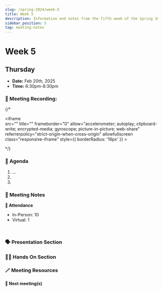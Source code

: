 ```yaml
---
slug: /spring-2024/week-5
title: Week 5
description: Information and notes from the fifth week of the Spring 2025 semester for the UMass Lowell Cloud Computing Club. 
sidebar_position: 5
tag: meeting-notes
---
```


# Week 5

## Thursday

- **Date:** Feb 20th, 2025
- **Time:** 6:30pm-8:30pm

### 🎥 Meeting Recording:
{/* <div class="iframe-container">
    <iframe  
        src="" 
        title="" 
        frameborder="0" 
        allow="accelerometer; autoplay; clipboard-write; encrypted-media; gyroscope; picture-in-picture; web-share" 
        referrerpolicy="strict-origin-when-cross-origin" 
        allowfullscreen
        class="responsive-iframe"
        style={{
            borderRadius: '16px'
        }}
    >
    </iframe>
</div> */}


### 🚩 Agenda
1. ...
2. 
3. 


### 📓 Meeting Notes

**📄 Attendance**
- In-Person: 10
- Virtual: 1
<br/>

### 🗣️ Presentation Section

### 🧑‍💻 Hands On Section

### 🪄 Meeting Resources

#### 🚀 Next meeting(s)